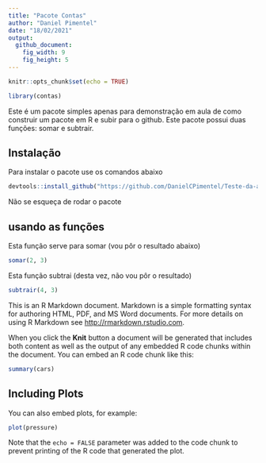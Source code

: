 ```yaml
---
title: "Pacote Contas"
author: "Daniel Pimentel"
date: "18/02/2021"
output: 
  github_document:
    fig_width: 9
    fig_height: 5
---
```


```r
knitr::opts_chunk$set(echo = TRUE)
```

```r
library(contas)
```

Este é um pacote simples apenas para demonstração em aula de como construir um pacote em R e subir para o github.
Este pacote possui duas funções: somar e subtrair.

## Instalação

Para instalar o pacote use os comandos abaixo
```r
devtools::install_github("https://github.com/DanielCPimentel/Teste-da-aula/blob/main/R/aritmetica.R")
```

Não se esqueça de rodar o pacote

## usando as funções

Esta função serve para somar (vou pôr o resultado abaixo)

```r
somar(2, 3)
```

Esta função subtrai (desta vez, não vou pôr o resultado)

```r
subtrair(4, 3)
```

This is an R Markdown document. Markdown is a simple formatting syntax for authoring HTML, PDF, and MS Word documents. For more details on using R Markdown see <http://rmarkdown.rstudio.com>.

When you click the **Knit** button a document will be generated that includes both content as well as the output of any embedded R code chunks within the document. You can embed an R code chunk like this:

```r
summary(cars)
```

## Including Plots

You can also embed plots, for example:

```r
plot(pressure)
```

Note that the `echo = FALSE` parameter was added to the code chunk to prevent printing of the R code that generated the plot.
